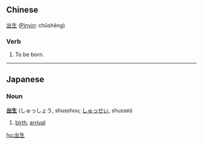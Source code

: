 ==Chinese==
[[出]][[生]] ([[Pinyin]]: chūshēng)

===Verb===
# To be born.

----
==Japanese==
===Noun===
'''[[出]][[生]]''' (しゅっしょう, shusshou; [[しゅっせい]], shussei)

# [[birth]], [[arrival]]

[[hu:出生]]